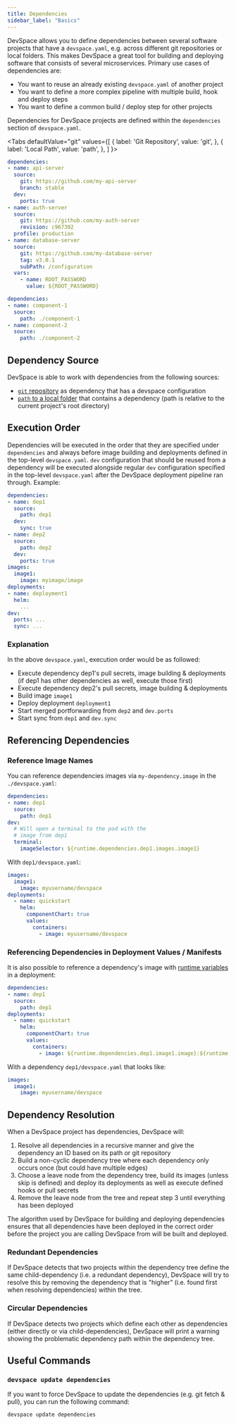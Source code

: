 ```yaml
---
title: Dependencies
sidebar_label: "Basics"
---
```



DevSpace allows you to define dependencies between several software projects that have a `devspace.yaml`, e.g. across different git repositories or local folders. This makes DevSpace a great tool for building and deploying software that consists of several microservices. Primary use cases of dependencies are:

- You want to reuse an already existing `devspace.yaml` of another project
- You want to define a more complex pipeline with multiple build, hook and deploy steps
- You want to define a common build / deploy step for other projects

Dependencies for DevSpace projects are defined within the `dependencies` section of `devspace.yaml`.

<Tabs
  defaultValue="git"
  values={[
    { label: 'Git Repository', value: 'git', },
    { label: 'Local Path', value: 'path', },
  ]
}>
<TabItem value="git">

```yaml
dependencies:
- name: api-server 
  source:
    git: https://github.com/my-api-server
    branch: stable
  dev:
    ports: true
- name: auth-server
  source:
    git: https://github.com/my-auth-server
    revision: c967392
  profile: production
- name: database-server
  source:
    git: https://github.com/my-database-server
    tag: v3.0.1
    subPath: /configuration
  vars:
    - name: ROOT_PASSWORD
      value: ${ROOT_PASSWORD}
```

</TabItem>
<TabItem value="path">

```yaml
dependencies:
- name: component-1
  source:
    path: ./component-1
- name: component-2
  source:
    path: ./component-2
```

</TabItem>
</Tabs>

## Dependency Source
DevSpace is able to work with dependencies from the following sources:
- [`git` repository](../../configuration/dependencies/git-repository.mdx) as dependency that has a devspace configuration
- [`path` to a local folder](../../configuration/dependencies/local-folder.mdx) that contains a dependency (path is relative to the current project's root directory)


## Execution Order

Dependencies will be executed in the order that they are specified under `dependencies` and always before image building and deployments defined in the top-level `devspace.yaml`. `dev` configuration that should be reused from a dependency will be executed alongside regular `dev` configuration specified in the top-level `devspace.yaml` after the DevSpace deployment pipeline ran through. Example:
```yaml
dependencies:
- name: dep1
  source:
    path: dep1
  dev:
    sync: true
- name: dep2
  source:
    path: dep2
  dev:
    ports: true
images:
  image1:
    image: myimage/image
deployments:
- name: deployment1
  helm:
    ...
dev:
  ports: ...
  sync: ...
```

### Explanation
In the above `devspace.yaml`, execution order would be as followed:
* Execute dependency dep1's pull secrets, image building & deployments (if dep1 has other dependencies as well, execute those first)
* Execute dependency dep2's pull secrets, image building & deployments
* Build image `image1`
* Deploy deployment `deployment1`
* Start merged portforwarding from `dep2` and `dev.ports`
* Start sync from `dep1` and `dev.sync`

## Referencing Dependencies

### Reference Image Names
You can reference dependencies images via `my-dependency.image` in the `./devspace.yaml`:
```yaml
dependencies:
- name: dep1
  source:
    path: dep1
dev:
  # Will open a terminal to the pod with the 
  # image from dep1
  terminal:
    imageSelector: ${runtime.dependencies.dep1.images.image1}
```

With `dep1/devspace.yaml`:
```yaml
images:
  image1:
    image: myusername/devspace
deployments:
  - name: quickstart
    helm:
      componentChart: true
      values:
        containers:
          - image: myusername/devspace
```

### Referencing Dependencies in Deployment Values / Manifests

It is also possible to reference a dependency's image with [runtime variables](../variables/runtime-variables.mdx) in a deployment:
```yaml
dependencies:
- name: dep1
  source:
    path: dep1
deployments:
  - name: quickstart
    helm:
      componentChart: true
      values:
        containers:
          - image: ${runtime.dependencies.dep1.image1.image}:${runtime.dependencies.dep1.image1.tag} # -> replaced with 'myusername/devspace:xxxx' 
```

With a dependency `dep1/devspace.yaml` that looks like:
```yaml
images:
  image1:
    image: myusername/devspace
```

## Dependency Resolution
When a DevSpace project has dependencies, DevSpace will:

1. Resolve all dependencies in a recursive manner and give the dependency an ID based on its path or git repository
2. Build a non-cyclic dependency tree where each dependency only occurs once (but could have multiple edges)
3. Choose a leave node from the dependency tree, build its images (unless skip is defined) and deploy its deployments as well as execute defined hooks or pull secrets
4. Remove the leave node from the tree and repeat step 3 until everything has been deployed

The algorithm used by DevSpace for building and deploying dependencies ensures that all dependencies have been deployed in the correct order before the project you are calling DevSpace from will be built and deployed.

### Redundant Dependencies
If DevSpace detects that two projects within the dependency tree define the same child-dependency (i.e. a redundant dependency), DevSpace will try to resolve this by removing the dependency that is "higher" (i.e. found first when resolving dependencies) within the tree.

### Circular Dependencies
If DevSpace detects two projects which define each other as dependencies (either directly or via child-dependencies), DevSpace will print a warning showing the problematic dependency path within the dependency tree.

## Useful Commands

### `devspace update dependencies`
If you want to force DevSpace to update the dependencies (e.g. git fetch & pull), you can run the following command:
```bash
devspace update dependencies
```
